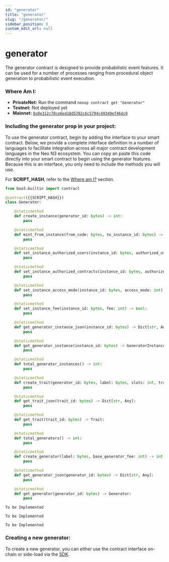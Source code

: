 ```yaml
---
id: "generator"
title: "generator"
slug: "/generator/"
sidebar_position: 0
custom_edit_url: null
---
```



# generator

The generator contract is designed to provide probabilistic event features. It can be used for a number of processes ranging from
procedural object generation to probabilistic event execution.

### Where Am I:

- **PrivateNet:** Run the command `neoxp contract get "Generator"`
- **Testnet:** Not deployed yet
- **Mainnet:** [`0x0e312c70ce6ed18d5702c6c5794c493d9ef46dc9`](https://dora.coz.io/contract/neo3/mainnet/0x0e312c70ce6ed18d5702c6c5794c493d9ef46dc9)

### Including the generator prop in your project:

To use the generator contract, begin by adding the interface to your smart contract.
Below, we provide a complete interface definition in a number of languages to facilitate integration across all major
contract development languages in the Neo N3 ecosystem. You can copy an paste this code directly into your smart contract to
begin using the generator features. Because this is an interface, you only need to include the methods you will use.

For **SCRIPT_HASH**, refer to the [Where am I?](#where-am-i) section.

<Tabs>
<TabItem value="python" label="Python">

```python
from boa3.builtin import contract

@contract({{SCRIPT_HASH}})
class Generator:

    @staticmethod
    def create_instance(generator_id: bytes) -> int:
        pass

    @staticmethod
    def mint_from_instance(from_code: bytes, to_instance_id: bytes) -> Dict[str, Any]:
        pass

    @staticmethod
    def set_instance_authorized_users(instance_id: bytes, authorized_users: [UInt160]) -> bool:
        pass

    @staticmethod
    def set_instance_authorized_contracts(instance_id: bytes, authorized_contracts: List) -> bool:
        pass

    @staticmethod
    def set_instance_access_mode(instance_id: bytes, access_mode: int) -> bool:
        pass

    @staticmethod
    def set_instance_fee(instance_id: bytes, fee: int) -> bool:
        pass

    @staticmethod
    def get_generator_instance_json(instance_id: bytes) -> Dict[str, Any]:
        pass

    @staticmethod
    def get_generator_instance(instance_id: bytes) -> GeneratorInstance:
        pass

    @staticmethod
    def total_generator_instances() -> int:
        pass

    @staticmethod
    def create_trait(generator_id: bytes, label: bytes, slots: int, trait_levels: List) -> bytes:
        pass

    @staticmethod
    def get_trait_json(trait_id: bytes) -> Dict[str, Any]:
        pass

    @staticmethod
    def get_trait(trait_id: bytes) -> Trait:
        pass

    @staticmethod
    def total_generators() -> int:
        pass

    @staticmethod
    def create_generator(label: bytes, base_generator_fee: int) -> int:
        pass

    @staticmethod
    def get_generator_json(generator_id: bytes) -> Dict[str, Any]:
        pass

    @staticmethod
    def get_generator(generator_id: bytes) -> Generator:
        pass

```

</TabItem>

<TabItem value="cSharp" label="C#">

```
To be Implemented
```

</TabItem>

<TabItem value="go" label="Go">

```
To be Implemented
```

</TabItem>

<TabItem value="java" label="Java">

```
To be Implemented
```

</TabItem>

</Tabs>

### Creating a new generator:

To create a new generator, you can either use the contract interface on-chain or side-load via the [SDK](/docs/sdk/ts/classes/Generator#createGenerator).
